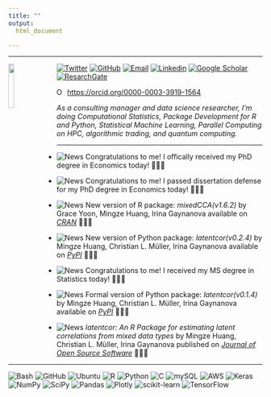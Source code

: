 ```yaml
---
title: ""
output:
  html_document

---
```


<style>
  .col2 {
    columns: 2 300px;         /* number of columns and width in pixels*/
    -webkit-columns: 2 300px; /* chrome, safari */
    -moz-columns: 2 300px;    /* firefox */
  }
  .col3 {
    columns: 3 100px;
    -webkit-columns: 3 100px;
    -moz-columns: 3 100px;
  }
</style>

---

<p><img src="images/me.JPG" style = "width:15%; margin-right: 20px" align = "left"></p>


[![Twitter](https://img.shields.io/badge/twitter-%40mingze__rico-blue)](https://twitter.com/mingze_rico)
[![GitHub](https://img.shields.io/badge/github-%40mingzehuang-brightgreen)](https://github.com/mingzehuang)
[![Email](https://img.shields.io/badge/email-mingzehuang%40gmail.com-green)](mailto:mingzehuang@gmail.com)
[![Linkedin](https://img.shields.io/badge/linkedin-Mingze%20("Rico")%20Huang-blue)](https://www.linkedin.com/in/mingze-huang-ph-d-a7986b21a/)
[![Google Scholar](https://img.shields.io/badge/GoogleScholar-Mingze%20Huang-rainbow)](https://scholar.google.com/citations?user=gyAzwucAAAAJ&hl=en&oi=ao)
[![ResarchGate](https://img.shields.io/badge/ReserchGate-Mingze%20Huang-green)](https://www.researchgate.net/profile/Mingze-Huang-2)

<div itemscope itemtype="https://schema.org/Person"><a itemprop="sameAs" content="https://orcid.org/0000-0003-3919-1564" href="https://orcid.org/0000-0003-3919-1564" target="orcid.widget" rel="me noopener noreferrer" style="vertical-align:top;"><img src="https://orcid.org/sites/default/files/images/orcid_16x16.png" style="width:1em;margin-right:.5em;" alt="ORCID iD icon">https://orcid.org/0000-0003-3919-1564</a></div>

*As a consulting manager and data science researcher, I'm doing Computational Statistics, Package Development for R and Python, Statistical Machine Learning, Parallel Computing on HPC, algorithmic trading, and quantum computing.*

---

  - ![News](https://img.shields.io/badge/NEWS-12%2F16%2F2022-brightgreen) Congratulations to me! I offically received my PhD degree in Economics today! 🌈🌈🌈

  - ![News](https://img.shields.io/badge/NEWS-10%2F12%2F2022-brightgreen) Congratulations to me! I passed dissertation defense for my PhD degree in Economics today! 🌈🌈🌈

  - ![News](https://img.shields.io/badge/NEWS-09%2F10%2F2022-brightgreen) New version of R package: *mixedCCA(v1.6.2)* by Grace Yoon, Mingze Huang, Irina Gaynanova available on [*CRAN*](https://CRAN.R-project.org/package=mixedCCA) 🌈🌈🌈

  - ![News](https://img.shields.io/badge/NEWS-09%2F07%2F2022-brightgreen) New version of Python package: *latentcor(v0.2.4)* by Mingze Huang, Christian L. Müller, Irina Gaynanova available on [*PyPI*](https://pypi.org/project/latentcor/) 🌈🌈🌈
  
  - ![News](https://img.shields.io/badge/NEWS-08%2F12%2F2022-brightgreen) Congratulations to me! I received my MS degree in Statistics today! 🌈🌈🌈
  
  - ![News](https://img.shields.io/badge/NEWS-05%2F23%2F2022-brightgreen) Formal version of Python package: *latentcor(v0.1.4)* by Mingze Huang, Christian L. Müller, Irina Gaynanova available on [*PyPI*](https://pypi.org/project/latentcor/) 🌈🌈🌈
  
  - ![News](https://img.shields.io/badge/NEWS-09%2F21%2F2021-brightgreen) *latentcor: An R Package for estimating latent correlations from mixed data types* by Mingze Huang, Christian L. Müller, Irina Gaynanova published on [*Journal of Open Source Software*](https://joss.theoj.org/papers/10.21105/joss.03634) 🌈🌈🌈
  
---

![Bash](https://img.shields.io/badge/Bash-000000?style=flat&logo=gnu&logoColor=white)
![GitHub](https://img.shields.io/badge/github-%23121011.svg?style=flat&logo=github&logoColor=white)
![Ubuntu](https://img.shields.io/badge/Ubuntu-E95420??style=flat&logo=ubuntu&logoColor=white)
![R](https://img.shields.io/badge/R-276DC3??style=flat&logo=r&logoColor=white)
![Python](https://img.shields.io/badge/Python-14354C?style=flat&logo=python&logoColor=white)
![C](https://img.shields.io/badge/C-00599C??style=flat&logo=c&logoColor=white)
![mySQL](https://img.shields.io/badge/MySQL-00000F??style=flat&logo=mysql&logoColor=white)
![AWS](https://img.shields.io/badge/Amazon_AWS-232F3E??style=flat&logo=amazon-aws&logoColor=white)
![Keras](https://img.shields.io/badge/Keras-%23D00000.svg?style=flat&logo=Keras&logoColor=white)
![NumPy](https://img.shields.io/badge/numpy-%23013243.svg?style=flat&logo=numpy&logoColor=white)
![SciPy](https://img.shields.io/badge/SciPy-%230C55A5.svg?style=flat&logo=scipy&logoColor=white)
![Pandas](https://img.shields.io/badge/pandas-%23150458.svg?style=flat&logo=pandas&logoColor=white)
![Plotly](https://img.shields.io/badge/Plotly-%233F4F75.svg?style=flat&logo=plotly&logoColor=white)
![scikit-learn](https://img.shields.io/badge/scikit--learn-%23F7931E.svg?style=flat&logo=scikit-learn&logoColor=white)
![TensorFlow](https://img.shields.io/badge/TensorFlow-%23FF6F00.svg?style=flat&logo=TensorFlow&logoColor=white)
